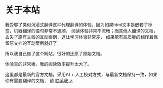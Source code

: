 # 关于本站

我受够了类似沉浸式翻译这种代理翻译的体验，因为如果html文本是嵌套了标签，机器翻译的语句非常不通顺，
阅读体验非常不流畅；而其他人翻译的文档，丢失了原有文档的互动案例，这让学习体验非常差，
如果能有高质量的翻译且保留原文档的互动案例就好了

所以我自己做了这个网站，很好的还原了原始文档。

体验真的非常棒，我的阅读效率提升太大了。

这里都是最新的官方文档，采用AI + 人工校对方式，与最新文档保持一致，如果你有需要翻译的文档，
请 [联系我 ↗](https://twitter.com/leonzeng2024)
